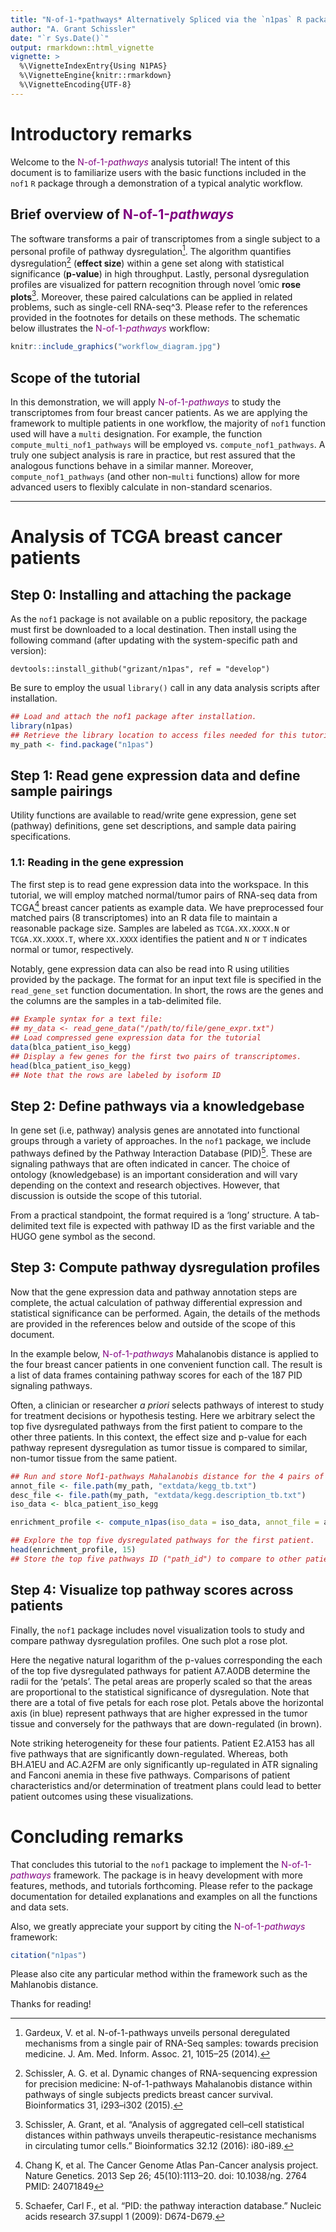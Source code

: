 ```yaml
---
title: "N-of-1-*pathways* Alternatively Spliced via the `n1pas` R package"
author: "A. Grant Schissler"
date: "`r Sys.Date()`"
output: rmarkdown::html_vignette
vignette: >
  %\VignetteIndexEntry{Using N1PAS}
  %\VignetteEngine{knitr::rmarkdown}
  %\VignetteEncoding{UTF-8}
---
```


# Introductory remarks

Welcome to the <span style="color:purple">N-of-1-*pathways*</span> analysis tutorial! The intent of this document is to familiarize users with the basic functions included in the `nof1` `R` package through a demonstration of a typical analytic workflow.

## Brief overview of <span style="color:purple">N-of-1-*pathways*</span>

The software transforms a pair of transcriptomes from a single subject to a personal profile of pathway dysregulation^[Gardeux, V. et al. N-of-1-pathways unveils personal deregulated mechanisms from a single pair of RNA-Seq samples: towards precision medicine. J. Am. Med. Inform. Assoc. 21, 1015–25 (2014).]. The algorithm quantifies dysregulation^[Schissler, A. G. et al. Dynamic changes of RNA-sequencing expression for precision medicine: N-of-1-pathways Mahalanobis distance within pathways of single subjects predicts breast cancer survival. Bioinformatics 31, i293–i302 (2015).] (**effect size**) within a gene set along with statistical significance (**p-value**) in high throughput. Lastly, personal dysregulation profiles are visualized for pattern recognition through novel 'omic **rose plots**^[Schissler, A. Grant, et al. "Analysis of aggregated cell–cell statistical distances within pathways unveils therapeutic-resistance mechanisms in circulating tumor cells." Bioinformatics 32.12 (2016): i80-i89.]. Moreover, these paired calculations can be applied in related problems, such as single-cell RNA-seq^3. Please refer to the references provided in the footnotes for details on these methods. The schematic below illustrates the <span style="color:purple">N-of-1-*pathways*</span> workflow:

```r
knitr::include_graphics("workflow_diagram.jpg")
```

## Scope of the tutorial

In this demonstration, we will apply <span style="color:purple">N-of-1-*pathways*</span> to study the transcriptomes from four breast cancer patients. As we are applying the framework to multiple patients in one workflow, the majority of `nof1` function used will have a `multi` designation. For example, the function `compute_multi_nof1_pathways` will be employed vs. `compute_nof1_pathways`. A truly one subject analysis is rare in practice, but rest assured that the analogous functions behave in a similar manner. Moreover, `compute_nof1_pathways` (and other non-`multi` functions) allow for more advanced users to flexibly calculate in non-standard scenarios.

***

# Analysis of TCGA breast cancer patients

## Step 0: Installing and attaching the package

As the `nof1` package is not available on a public repository, the package must first be downloaded to a local destination. Then install using the following command (after updating with the system-specific path and version):

`devtools::install_github("grizant/n1pas", ref = "develop")`

Be sure to employ the usual `library()` call in any data analysis scripts after installation.

```r
## Load and attach the nof1 package after installation.
library(n1pas)
## Retrieve the library location to access files needed for this tutorial
my_path <- find.package("n1pas")
```

## Step 1: Read gene expression data and define sample pairings

Utility functions are available to read/write gene expression, gene set (pathway) definitions, gene set descriptions, and sample data pairing specifications.

### 1.1: Reading in the gene expression

The first step is to read gene expression data into the workspace. In this tutorial, we will employ matched normal/tumor pairs of RNA-seq data from TCGA^[Chang K, et al. The Cancer Genome Atlas Pan-Cancer analysis project. Nature Genetics. 2013 Sep 26; 45(10):1113–20. doi: 10.1038/ng. 2764 PMID: 24071849] breast cancer patients as example data. We have preprocessed four matched pairs (8 transcriptomes) into an R data file to maintain a reasonable package size. Samples are labeled as `TCGA.XX.XXXX.N` or `TCGA.XX.XXXX.T`, where `XX.XXXX` identifies the patient and `N` or `T` indicates normal or tumor, respectively.

Notably, gene expression data can also be read into R using utilities provided by the package. The format for an input text file is specified in the `read_gene_set` function documentation. In short, the rows are the genes and the columns are the samples in a tab-delimited file. 

```r
## Example syntax for a text file:
## my_data <- read_gene_data("/path/to/file/gene_expr.txt")
## Load compressed gene expression data for the tutorial 
data(blca_patient_iso_kegg)
## Display a few genes for the first two pairs of transcriptomes.
head(blca_patient_iso_kegg)
## Note that the rows are labeled by isoform ID
```

## Step 2: Define pathways via a knowledgebase

In gene set (i.e, pathway) analysis genes are annotated into functional groups through a variety of approaches. In the `nof1` package, we include pathways defined by the Pathway Interaction Database (PID)^[Schaefer, Carl F., et al. "PID: the pathway interaction database." Nucleic acids research 37.suppl 1 (2009): D674-D679.]. These are signaling pathways that are often indicated in cancer. The choice of ontology (knowledgebase) is an important consideration and will vary depending on the context and research objectives. However, that discussion is outside the scope of this tutorial. 

From a practical standpoint, the format required is a 'long' structure. A tab-delimited text file is expected with pathway ID as the first variable and the HUGO gene symbol as the second.

## Step 3: Compute pathway dysregulation profiles

Now that the gene expression data and pathway annotation steps are complete, the actual calculation of pathway differential expression and statistical significance can be performed. Again, the details of the methods are provided in the references below and outside of the scope of this document.

In the example below, <span style="color:purple">N-of-1-*pathways*</span> Mahalanobis distance is applied to the four breast cancer patients in one convenient function call. The result is a list of data frames containing pathway scores for each of the 187 PID signaling pathways. 

Often, a clinician or researcher *a priori* selects pathways of interest to study for treatment decisions or hypothesis testing. Here we arbitrary select the top five dysregulated pathways from the first patient to compare to the other three patients. In this context, the effect size and p-value for each pathway represent dysregulation as tumor tissue is compared to similar, non-tumor tissue from the same patient.

```r
## Run and store Nof1-pathways Mahalanobis distance for the 4 pairs of data.
annot_file <- file.path(my_path, "extdata/kegg_tb.txt")
desc_file <- file.path(my_path, "extdata/kegg.description_tb.txt")
iso_data <- blca_patient_iso_kegg

enrichment_profile <- compute_n1pas(iso_data = iso_data, annot_file = annot_file, desc_file = desc_file, iso_range = c(2,30), genes_range = c(15,500), small_ontology = TRUE, plot_locfdr = 1)

## Explore the top five dysregulated pathways for the first patient.
head(enrichment_profile, 15)
## Store the top five pathways ID ("path_id") to compare to other patients.
```

## Step 4: Visualize top pathway scores across patients

Finally, the `nof1` package includes novel visualization tools to study and compare pathway dysregulation profiles. One such plot a rose plot. 

Here the negative natural logarithm of the p-values corresponding the each of the top five dysregulated pathways for patient A7.A0DB determine the radii for the 'petals'. The petal areas are properly scaled so that the areas are proportional to the statistical significance of dysregulation. Note that there are a total of five petals for each rose plot. Petals above the horizontal axis (in blue) represent pathways that are higher expressed in the tumor tissue and conversely for the pathways that are down-regulated (in brown).

Note striking heterogeneity for these four patients. Patient E2.A153 has all five pathways that are significantly down-regulated. Whereas, both BH.A1EU and AC.A2FM are only significantly up-regulated in ATR signaling and Fanconi anemia in these five pathways. Comparisons of patient characteristics and/or determination of treatment plans could lead to better patient outcomes using these visualizations.

# Concluding remarks

That concludes this tutorial to the `nof1` package to implement the <span style="color:purple">N-of-1-*pathways*</span> framework. The package is in heavy development with more features, methods, and tutorials forthcoming. Please refer to the package documentation for detailed explanations and examples on all the functions and data sets. 

Also, we greatly appreciate your support by citing the <span style="color:purple">N-of-1-*pathways*</span> framework:

```r
citation("n1pas")
```

Please also cite any particular method within the framework such as the Mahlanobis distance.

Thanks for reading!

